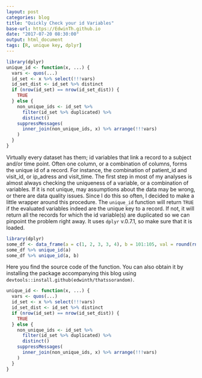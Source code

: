 ```yaml
---
layout: post
categories: blog
title: "Quickly Check your id Variables"
base-url: https://EdwinTh.github.io
date: "2017-07-20 08:30:00"
output: html_document
tags: [R, unique key, dplyr]
---
```


```r
library(dplyr)
unique_id <- function(x, ...) {
  vars <- quos(...)
  id_set <- x %>% select(!!!vars)
  id_set_dist <- id_set %>% distinct
  if (nrow(id_set) == nrow(id_set_dist)) {
    TRUE
  } else {
    non_unique_ids <- id_set %>% 
      filter(id_set %>% duplicated) %>% 
      distinct()
    suppressMessages(
      inner_join(non_unique_ids, x) %>% arrange(!!!vars)
    )
  }
}
```

Virtually every dataset has them; id variables that link a record to a subject and/or time point. Often one column, or a combination of columns, forms the unique id of a record. For instance, the combination of patient_id and visit_id, or ip_adress and visit_time. The first step in most of my analyses is almost always checking the uniqueness of a variable, or a combination of variables. If it is not unique, may assumptions about the data may be wrong, or there are data quality issues. Since I do this so often, I decided to make a little wrapper around this procedure. The `unique_id` function will return `TRUE` if the evaluated variables indeed are the unique key to a record. If not, it will return all the records for which the id variable(s) are duplicated so we can pinpoint the problem right away. It uses `dplyr` v.0.7.1, so make sure that it is loaded.

```r
library(dplyr)
some_df <- data_frame(a = c(1, 2, 3, 3, 4), b = 101:105, val = round(rnorm(5), 1))
some_df %>% unique_id(a)
some_df %>% unique_id(a, b)
```

Here you find the source code of the function. You can also obtain it by installing the package accompanying this blog using `devtools::install.github(edwinth/thatssorandom)`.

```r
unique_id <- function(x, ...) {
  vars <- quos(...)
  id_set <- x %>% select(!!!vars)
  id_set_dist <- id_set %>% distinct
  if (nrow(id_set) == nrow(id_set_dist)) {
    TRUE
  } else {
    non_unique_ids <- id_set %>% 
      filter(id_set %>% duplicated) %>% 
      distinct()
    suppressMessages(
      inner_join(non_unique_ids, x) %>% arrange(!!!vars)
    )
  }
}
```

